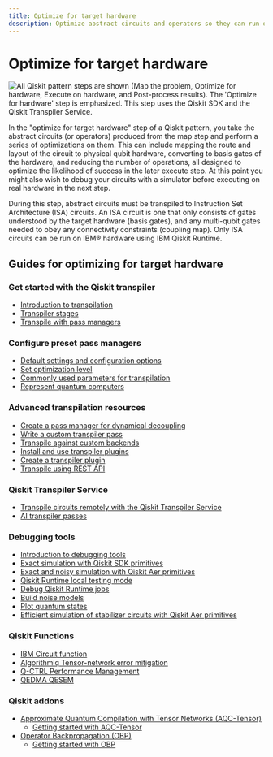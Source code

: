 ```yaml
---
title: Optimize for target hardware
description: Optimize abstract circuits and operators so they can run on quantum hardware.
---
```


# Optimize for target hardware

![All Qiskit pattern steps are shown (Map the problem, Optimize for hardware, Execute on hardware, and Post-process results). The 'Optimize for hardware' step is emphasized.  This step uses the Qiskit SDK and the Qiskit Transpiler Service.](/images/qiskit-patterns/optimize.svg)

In the "optimize for target hardware" step of a Qiskit pattern, you take the abstract circuits
(or operators) produced from the map step and perform a series of optimizations on them. This
can include mapping the route and layout of the circuit to physical qubit hardware, converting
to basis gates of the hardware, and reducing the number of operations, all designed to optimize
the likelihood of success in the later execute step. At this point you might also wish to debug
your circuits with a simulator before executing on real hardware in the next step.

During this step, abstract circuits must be transpiled to Instruction Set Architecture (ISA) circuits.
An ISA circuit is one that only consists of gates understood by the target hardware (basis gates), and
any multi-qubit gates needed to obey any connectivity constraints (coupling map). Only ISA circuits
can be run on IBM&reg; hardware using IBM Qiskit Runtime.

## Guides for optimizing for target hardware

### Get started with the Qiskit transpiler
* [Introduction to transpilation](./transpile)
* [Transpiler stages](./transpiler-stages)
* [Transpile with pass managers](./transpile-with-pass-managers)

### Configure preset pass managers
* [Default settings and configuration options](./defaults-and-configuration-options)
* [Set optimization level](./set-optimization)
* [Commonly used parameters for transpilation](./common-parameters)
* [Represent quantum computers](./represent-quantum-computers)

### Advanced transpilation resources
* [Create a pass manager for dynamical decoupling](./dynamical-decoupling-pass-manager)
* [Write a custom transpiler pass](./custom-transpiler-pass)
* [Transpile against custom backends](./custom-backend)
* [Install and use transpiler plugins](./transpiler-plugins)
* [Create a transpiler plugin](./create-transpiler-plugin)
* [Transpile using REST API](./transpile-rest-api)

### Qiskit Transpiler Service
* [Transpile circuits remotely with the Qiskit Transpiler Service](./qiskit-transpiler-service)
* [AI transpiler passes](./ai-transpiler-passes)

### Debugging tools
* [Introduction to debugging tools](./debugging-tools)
* [Exact simulation with Qiskit SDK primitives](./simulate-with-qiskit-sdk-primitives)
* [Exact and noisy simulation with Qiskit Aer primitives](./simulate-with-qiskit-aer)
* [Qiskit Runtime local testing mode](./local-testing-mode)
* [Debug Qiskit Runtime jobs](./debug-qiskit-runtime-jobs)
* [Build noise models](./build-noise-models)
* [Plot quantum states](./plot-quantum-states)
* [Efficient simulation of stabilizer circuits with Qiskit Aer primitives](./simulate-stabilizer-circuits)

### Qiskit Functions

- [IBM Circuit function](/guides/ibm-circuit-function)
- [Algorithmiq Tensor-network error mitigation](/guides/algorithmiq-tem)
- [Q-CTRL Performance Management](/guides/q-ctrl-performance-management)
- [QEDMA QESEM](/guides/qedma-qesem)

### Qiskit addons
* [Approximate Quantum Compilation with Tensor Networks (AQC-Tensor)](./qiskit-addons-aqc)
  * [Getting started with AQC-Tensor](./qiskit-addons-aqc-get-started)
* [Operator Backpropagation (OBP)](./qiskit-addons-obp)
  * [Getting started with OBP](./qiskit-addons-obp-get-started)
